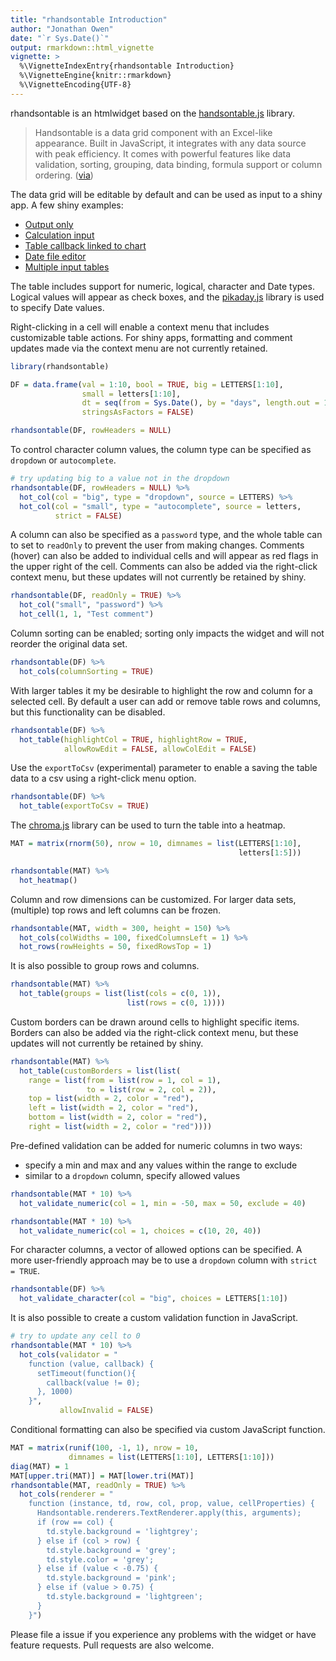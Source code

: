 ```yaml
---
title: "rhandsontable Introduction"
author: "Jonathan Owen"
date: "`r Sys.Date()`"
output: rmarkdown::html_vignette
vignette: >
  %\VignetteIndexEntry{rhandsontable Introduction}
  %\VignetteEngine{knitr::rmarkdown}
  %\VignetteEncoding{UTF-8}
---
```


rhandsontable is an htmlwidget based on the [handsontable.js](www.handsontable.com) library.

> Handsontable is a data grid component with an Excel-like appearance. Built in JavaScript, it integrates with any data source with peak efficiency. It comes with powerful features like data validation, sorting, grouping, data binding, formula support or column ordering. 
([via](www.handsontable.com))

The data grid will be editable by default and can be used as input to a shiny app.  A few shiny examples:

* [Output only](https://jrowen.shinyapps.io/rhandsontable_output)
* [Calculation input](https://jrowen.shinyapps.io/rhandsontable_portfolio)
* [Table callback linked to chart](https://jrowen.shinyapps.io/rhandsontable_corr)
* [Date file editor](https://jrowen.shinyapps.io/rhandsontable_datafile)
* [Multiple input tables](https://jrowen.shinyapps.io/rhandsontable_frontier)

The table includes support for numeric, logical, character and Date types.  Logical values will appear as check boxes, and the [pikaday.js](https://github.com/dbushell/Pikaday) library is used to specify Date values.  

Right-clicking in a cell will enable a context menu that includes customizable table actions.  For shiny apps, formatting and comment updates made via the context menu are not currently retained.

```r
library(rhandsontable)

DF = data.frame(val = 1:10, bool = TRUE, big = LETTERS[1:10],
                small = letters[1:10],
                dt = seq(from = Sys.Date(), by = "days", length.out = 10),
                stringsAsFactors = FALSE)

rhandsontable(DF, rowHeaders = NULL)
```

To control character column values, the column type can be specified as `dropdown` or `autocomplete`.

```r
# try updating big to a value not in the dropdown
rhandsontable(DF, rowHeaders = NULL) %>%
  hot_col(col = "big", type = "dropdown", source = LETTERS) %>%
  hot_col(col = "small", type = "autocomplete", source = letters,
          strict = FALSE)
```

A column can also be specified as a `password` type, and the whole table can to set to `readOnly` to prevent the user from making changes.  Comments (hover) can also be added to individual cells and will appear as red flags in the upper right of the cell.  Comments can also be added via the right-click context menu, but these updates will not currently be retained by shiny.

```r
rhandsontable(DF, readOnly = TRUE) %>%
  hot_col("small", "password") %>%
  hot_cell(1, 1, "Test comment")
```

Column sorting can be enabled; sorting only impacts the widget and will not reorder the original data set.

```r
rhandsontable(DF) %>%
  hot_cols(columnSorting = TRUE)
```

With larger tables it my be desirable to highlight the row and column for a selected cell.  By default a user can add or remove table rows and columns, but this functionality can be disabled.

```r
rhandsontable(DF) %>%
  hot_table(highlightCol = TRUE, highlightRow = TRUE,
            allowRowEdit = FALSE, allowColEdit = FALSE)
```

Use the `exportToCsv` (experimental) parameter to enable a saving the table data to a csv using a right-click menu option.

```r
rhandsontable(DF) %>%
  hot_table(exportToCsv = TRUE)
```

The [chroma.js](http://old.driven-by-data.net/about/chromajs/) library can be used to turn the table into a heatmap.

```r
MAT = matrix(rnorm(50), nrow = 10, dimnames = list(LETTERS[1:10],
                                                   letters[1:5]))

rhandsontable(MAT) %>%
  hot_heatmap()
```

Column and row dimensions can be customized.  For larger data sets, (multiple) top rows and left columns can be frozen.

```r
rhandsontable(MAT, width = 300, height = 150) %>%
  hot_cols(colWidths = 100, fixedColumnsLeft = 1) %>%
  hot_rows(rowHeights = 50, fixedRowsTop = 1)
```

It is also possible to group rows and columns.

```r
rhandsontable(MAT) %>%
  hot_table(groups = list(list(cols = c(0, 1)),
                          list(rows = c(0, 1))))
```

Custom borders can be drawn around cells to highlight specific items.  Borders can also be added via the right-click context menu, but these updates will not currently be retained by shiny.

```r
rhandsontable(MAT) %>%
  hot_table(customBorders = list(list(
    range = list(from = list(row = 1, col = 1),
                 to = list(row = 2, col = 2)),
    top = list(width = 2, color = "red"),
    left = list(width = 2, color = "red"),
    bottom = list(width = 2, color = "red"),
    right = list(width = 2, color = "red"))))
```

Pre-defined validation can be added for numeric columns in two ways:

* specify a min and max and any values within the range to exclude
* similar to a `dropdown` column, specify allowed values

```r
rhandsontable(MAT * 10) %>%
  hot_validate_numeric(col = 1, min = -50, max = 50, exclude = 40)

rhandsontable(MAT * 10) %>%
  hot_validate_numeric(col = 1, choices = c(10, 20, 40))
```

For character columns, a vector of allowed options can be specified.  A more user-friendly approach may be to use a `dropdown` column with `strict = TRUE`.

```r
rhandsontable(DF) %>%
  hot_validate_character(col = "big", choices = LETTERS[1:10])
```

It is also possible to create a custom validation function in JavaScript.

```r
# try to update any cell to 0
rhandsontable(MAT * 10) %>%
  hot_cols(validator = "
    function (value, callback) {
      setTimeout(function(){
        callback(value != 0);
      }, 1000)
    }",
           allowInvalid = FALSE)
```

Conditional formatting can also be specified via custom JavaScript function.

```r
MAT = matrix(runif(100, -1, 1), nrow = 10,
             dimnames = list(LETTERS[1:10], LETTERS[1:10]))
diag(MAT) = 1
MAT[upper.tri(MAT)] = MAT[lower.tri(MAT)]
rhandsontable(MAT, readOnly = TRUE) %>%
  hot_cols(renderer = "
    function (instance, td, row, col, prop, value, cellProperties) {
      Handsontable.renderers.TextRenderer.apply(this, arguments);
      if (row == col) {
        td.style.background = 'lightgrey';
      } else if (col > row) {
        td.style.background = 'grey';
        td.style.color = 'grey';
      } else if (value < -0.75) {
        td.style.background = 'pink';
      } else if (value > 0.75) {
        td.style.background = 'lightgreen';
      }
    }")
```

Please file a issue if you experience any problems with the widget or have feature requests.  Pull requests are also welcome.

